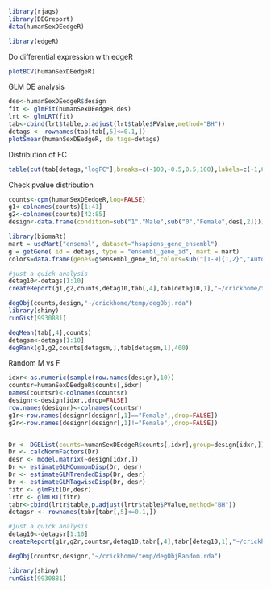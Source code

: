 <!--
%\VignetteEngine{knitr}
%\VignetteIndexEntry{DEGReport}
-->

```r
library(rjags)
library(DEGreport)
data(humanSexDEedgeR)

library(edgeR)
```
Do differential expression with edgeR
```r
plotBCV(humanSexDEedgeR)
```


GLM DE analysis
```r
des<-humanSexDEedgeR$design
fit <- glmFit(humanSexDEedgeR,des)
lrt <- glmLRT(fit)
tab<-cbind(lrt$table,p.adjust(lrt$table$PValue,method="BH"))
detags <- rownames(tab[tab[,5]<=0.1,])
plotSmear(humanSexDEedgeR, de.tags=detags)
```

Distribution of FC
```r
table(cut(tab[detags,"logFC"],breaks=c(-100,-0.5,0.5,100),labels=c(-1,0,1)))
```

Check pvalue distribution
```r
counts<-cpm(humanSexDEedgeR,log=FALSE)
g1<-colnames(counts)[1:41]
g2<-colnames(counts)[42:85]
design<-data.frame(condition=sub("1","Male",sub("0","Female",des[,2])))

```

```r

library(biomaRt)
mart = useMart("ensembl", dataset="hsapiens_gene_ensembl")
g = getGene( id = detags, type = "ensembl_gene_id", mart = mart)
colors=data.frame(genes=g$ensembl_gene_id,colors=sub("[1-9]{1,2}","Autosomic",g$chromosome_name))

#just a quick analysis
detag10<-detags[1:10]
createReport(g1,g2,counts,detag10,tab[,4],tab[detag10,1],"~/crickhome/temp/",colors,pop=400)

degObj(counts,design,"~/crickhome/temp/degObj.rda")
library(shiny)
runGist(9930881)

degMean(tab[,4],counts)
detagsm<-detags[1:10]
degRank(g1,g2,counts[detagsm,],tab[detagsm,1],400)

```


Random M vs F
```r
idxr<-as.numeric(sample(row.names(design),10))
countsr=humanSexDEedgeR$counts[,idxr]
names(countsr)<-colnames(countsr)
designr<-design[idxr,,drop=FALSE]
row.names(designr)<-colnames(countsr)
g1r<-row.names(designr[designr[,1]=="Female",,drop=FALSE])
g2r<-row.names(designr[designr[,1]!="Female",,drop=FALSE])


Dr <- DGEList(counts=humanSexDEedgeR$counts[,idxr],group=design[idxr,])
Dr <- calcNormFactors(Dr)
desr <- model.matrix(~design[idxr,])
Dr <- estimateGLMCommonDisp(Dr, desr)
Dr <- estimateGLMTrendedDisp(Dr, desr)
Dr <- estimateGLMTagwiseDisp(Dr, desr)
fitr <- glmFit(Dr,desr)
lrtr <- glmLRT(fitr)
tabr<-cbind(lrtr$table,p.adjust(lrtr$table$PValue,method="BH"))
detagsr <- rownames(tabr[tabr[,5]<=0.1,])

#just a quick analysis
detag10<-detagsr[1:10]
createReport(g1r,g2r,countsr,detag10,tabr[,4],tabr[detag10,1],"~/crickhome/temp/",pop=400,name="random")

degObj(countsr,designr,"~/crickhome/temp/degObjRandom.rda")

library(shiny)
runGist(9930881)

```


